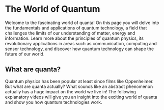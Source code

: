 # The World of Quantum

Welcome to the fascinating world of quanta! On this page you will delve into the fundamentals and applications of quantum technology, a field that challenges the limits of our understanding of matter, energy and information. Learn more about the principles of quantum physics, its revolutionary applications in areas such as communication, computing and sensor technology, and discover how quantum technology can shape the future of our world.

## What are quanta?

Quantum physics has been popular at least since films like Oppenheimer. But what are quanta actually? What sounds like an abstract phenomenon actually has a huge impact on the world we live in! The following explanatory videos will give you an insight into the exciting world of quanta and show you how quantum technologies work.

